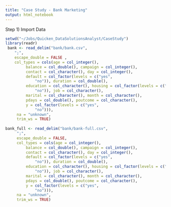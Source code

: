 ```yaml
---
title: "Case Study - Bank Marketing"
output: html_notebook
---
```


Step 1) Import Data
```r
setwd("~/Jobs/Quicken_DataSolutionsAnalyst/CaseStudy")
library(readr)
 bank <- read_delim("bank/bank.csv", 
    ";", 
    escape_double = FALSE ,
    col_types = cols(age = col_integer(), 
         balance = col_double(), campaign = col_integer(), 
         contact = col_character(), day = col_integer(), 
         default = col_factor(levels = c("yes", 
             "no")), duration = col_double(), 
         education = col_character(), housing = col_factor(levels = c("yes", 
             "no")), job = col_character(), 
         marital = col_character(), month = col_character(), 
         pdays = col_double(), poutcome = col_character(), 
         y = col_factor(levels = c("yes", 
             "no"))), 
     na = "unknown", 
     trim_ws = TRUE)
 
bank_full <- read_delim("bank/bank-full.csv", 
     ";", 
     escape_double = FALSE, 
     col_types = cols(age = col_integer(), 
         balance = col_double(), campaign = col_integer(), 
         contact = col_character(), day = col_integer(), 
         default = col_factor(levels = c("yes", 
             "no")), duration = col_double(), 
         education = col_character(), housing = col_factor(levels = c("yes", 
             "no")), job = col_character(), 
         marital = col_character(), month = col_character(), 
         pdays = col_double(), poutcome = col_character(), 
         y = col_factor(levels = c("yes", 
             "no"))), 
     na = "unknown", 
     trim_ws = TRUE)

 
```
